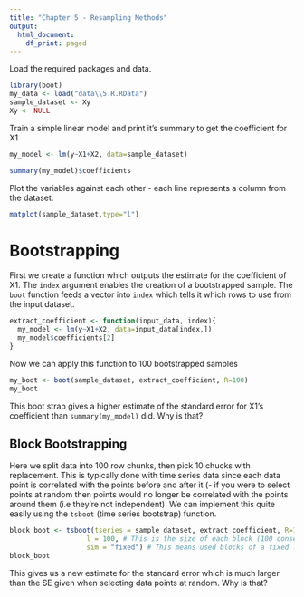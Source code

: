 ```yaml
---
title: "Chapter 5 - Resampling Methods"
output:
  html_document:
    df_print: paged
---
```


Load the required packages and data.

```r
library(boot)
my_data <- load("data\\5.R.RData")
sample_dataset <- Xy
Xy <- NULL
```

Train a simple linear model and print it's summary to get the coefficient for X1
```r
my_model <- lm(y~X1+X2, data=sample_dataset)

summary(my_model)$coefficients
```

Plot the variables against each other - each line represents a column from the dataset.
```r
matplot(sample_dataset,type="l")

```

# Bootstrapping

First we create a function which outputs the estimate for the coefficient of X1. The `index` argument enables the creation of a bootstrapped sample. The `boot` function feeds a vector into `index` which tells it which rows to use from the input dataset.
```r
extract_coefficient <- function(input_data, index){
  my_model <- lm(y~X1+X2, data=input_data[index,])
  my_model$coefficients[2]
}
```
Now we can apply this function to 100 bootstrapped samples
```r
my_boot <- boot(sample_dataset, extract_coefficient, R=100)
my_boot
```
This boot strap gives a higher estimate of the standard error for X1's coefficient than `summary(my_model)` did. Why is that?

## Block Bootstrapping
Here we split data into 100 row chunks, then pick 10 chucks with replacement. This is typically done with time series data since each data 
point is correlated with the points before and after it (- if you were to select points at random then points would no longer be correlated with the points around them (i.e they're not independent). We can implement this quite easily using the `tsboot` (time series bootstrap) function.
```r
block_boot <- tsboot(tseries = sample_dataset, extract_coefficient, R=100, 
                   l = 100, # This is the size of each block (100 consecutive data points)
                   sim = "fixed") # This means used blocks of a fixed length
block_boot
```
This gives us a new estimate for the standard error which is much larger than the SE given when selecting data points at random. Why is that?

